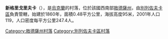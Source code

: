 {{expand|time=2016-09-03T01:23:27+00:00}}
{{unreferenced|time=2016-09-03T01:23:27+00:00}}
{{coord|47|20|43|N|30|49|57|E|scale:30000|display=title}}

'''新格里戈里夫卡'''（{{lang-uk|Новогригорівка}}），是[[烏克蘭|烏克蘭]]的村落，位於該國西南部[[敖德薩州|敖德薩州]]，由[[別列佐夫卡區|別列佐夫卡區]]負責管轄，始建於1860年，面積0.48平方公里，海拔高度95米，2001年人口119，人口密度每平方公里247.4人。

{{DEFAULTSORT:Новогригорівка}}
[[Category:敖德薩州村落|Category:敖德薩州村落]]
[[Category:別列佐夫卡區村落|Category:別列佐夫卡區村落]]


{{Odessa-geo-stub}}